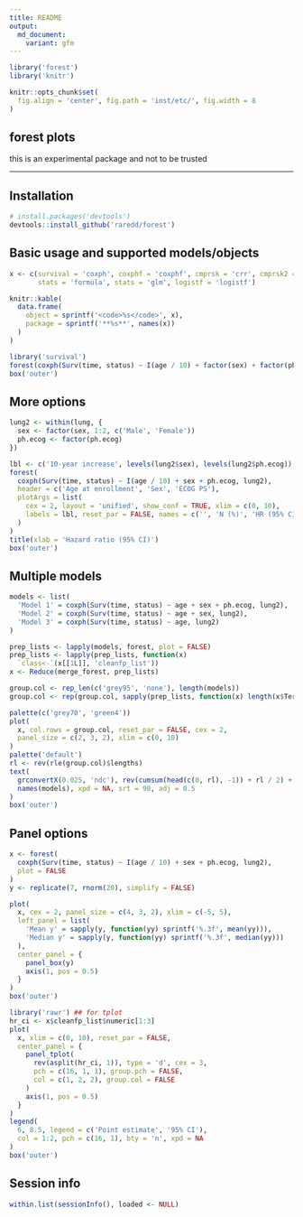 ```yaml
---
title: README
output:
  md_document:
    variant: gfm
---
```


<style>
img {
  max-height: 400px;
}
table {
  max-width: 500px;
}
</style>

```r
library('forest')
library('knitr')

knitr::opts_chunk$set(
  fig.align = 'center', fig.path = 'inst/etc/', fig.width = 8
)
```

## forest plots

this is an experimental package and not to be trusted

---

## Installation

```r
# install.packages('devtools')
devtools::install_github('raredd/forest')
```

## Basic usage and supported models/objects

```r
x <- c(survival = 'coxph', coxphf = 'coxphf', cmprsk = 'crr', cmprsk2 = 'crr2',
       stats = 'formula', stats = 'glm', logistf = 'logistf')

knitr::kable(
  data.frame(
    object = sprintf('<code>%s</code>', x),
    package = sprintf('**%s**', names(x))
  )
)
```

```r
library('survival')
forest(coxph(Surv(time, status) ~ I(age / 10) + factor(sex) + factor(ph.ecog), lung))
box('outer')
```

## More options

```r
lung2 <- within(lung, {
  sex <- factor(sex, 1:2, c('Male', 'Female'))
  ph.ecog <- factor(ph.ecog)
})

lbl <- c('10-year increase', levels(lung2$sex), levels(lung2$ph.ecog))
forest(
  coxph(Surv(time, status) ~ I(age / 10) + sex + ph.ecog, lung2),
  header = c('Age at enrollment', 'Sex', 'ECOG PS'),
  plotArgs = list(
    cex = 2, layout = 'unified', show_conf = TRUE, xlim = c(0, 10),
    labels = lbl, reset_par = FALSE, names = c('', 'N (%)', 'HR (95% CI)', 'p-value')
  )
)
title(xlab = 'Hazard ratio (95% CI)')
box('outer')
```

## Multiple models

```r
models <- list(
  'Model 1' = coxph(Surv(time, status) ~ age + sex + ph.ecog, lung2),
  'Model 2' = coxph(Surv(time, status) ~ age + sex, lung2),
  'Model 3' = coxph(Surv(time, status) ~ age, lung2)
)

prep_lists <- lapply(models, forest, plot = FALSE)
prep_lists <- lapply(prep_lists, function(x)
  `class<-`(x[[1L]], 'cleanfp_list'))
x <- Reduce(merge_forest, prep_lists)

group.col <- rep_len(c('grey95', 'none'), length(models))
group.col <- rep(group.col, sapply(prep_lists, function(x) length(x$Term)))

palette(c('grey70', 'green4'))
plot(
  x, col.rows = group.col, reset_par = FALSE, cex = 2,
  panel_size = c(2, 3, 2), xlim = c(0, 10)
)
palette('default')
rl <- rev(rle(group.col)$lengths)
text(
  grconvertX(0.025, 'ndc'), rev(cumsum(head(c(0, rl), -1)) + rl / 2) + 0.5,
  names(models), xpd = NA, srt = 90, adj = 0.5
)
box('outer')
```

## Panel options

```r
x <- forest(
  coxph(Surv(time, status) ~ I(age / 10) + sex + ph.ecog, lung2),
  plot = FALSE
)
y <- replicate(7, rnorm(20), simplify = FALSE)

plot(
  x, cex = 2, panel_size = c(4, 3, 2), xlim = c(-5, 5),
  left_panel = list(
    'Mean y' = sapply(y, function(yy) sprintf('%.3f', mean(yy))),
    'Median y' = sapply(y, function(yy) sprintf('%.3f', median(yy)))
  ),
  center_panel = {
    panel_box(y)
    axis(1, pos = 0.5)
  }
)
box('outer')
```

```r
library('rawr') ## for tplot
hr_ci <- x$cleanfp_list$numeric[1:3]
plot(
  x, xlim = c(0, 10), reset_par = FALSE,
  center_panel = {
    panel_tplot(
      rev(asplit(hr_ci, 1)), type = 'd', cex = 3,
      pch = c(16, 1, 1), group.pch = FALSE,
      col = c(1, 2, 2), group.col = FALSE
    )
    axis(1, pos = 0.5)
  }
)
legend(
  6, 8.5, legend = c('Point estimate', '95% CI'),
  col = 1:2, pch = c(16, 1), bty = 'n', xpd = NA
)
box('outer')
```

## Session info

```r
within.list(sessionInfo(), loaded <- NULL)
```
